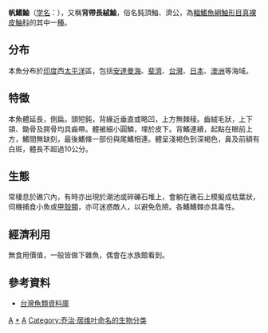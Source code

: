 {{Speciesbox 
| genus = Ablabys
| species = taenianotus
| image = Ablabys taenianotus by Vincent C Chen.jpg
| status = LC
| status_system = iucn3.1
| trend = unknow
| authority = [[Cuvier|Cuvier]], 1829
}}

'''帆鰭鮋'''（[[学名|学名]]：{{lang|la|'''''Ablabys taenianotus'''''}}），又稱'''背帶長絨鮋'''，俗名鈍頂鮋、濟公，為[[輻鰭魚綱|輻鰭魚綱]][[鮋形目|鮋形目]][[真裸皮鮋科|真裸皮鮋科]]的其中一[[種|種]]。

==分布==
本魚分布於[[印度|印度]]西[[太平洋|太平洋]]區，包括[[安達曼海|安達曼海]]、[[斐濟|斐濟]]、[[台灣|台灣]]、[[日本|日本]]、[[澳洲|澳洲]]等海域。

==特徵==
本魚體延長，側扁。頭短鈍，背緣近垂直或略凹，上方無棘稜。齒絨毛狀，上下頜、鋤骨及腭骨均具齒帶。體被細小圓鱗，埋於皮下。背鰭連續，起點在眼前上方，鰭間無缺刻，最後鰭條一部份與尾鰭相連。體呈淺褐色到深褐色，鼻及前額有白斑，體長不超過10公分。

==生態==
常棲息於礁穴內，有時亦出現於潮池或碎礫石堆上，會躺在礁石上模擬成枯葉狀，伺機捕食小魚或[[甲殼類|甲殼類]]，亦可迷惑敵人，以避免危險。各鰭鰭棘亦具毒性。

==經濟利用==
無食用價值，一般皆做下雜魚，偶會在水族館看到。

==參考資料==
* [http://fishdb.sinica.edu.tw/ 台灣魚類資料庫] {{Wayback|url=http://fishdb.sinica.edu.tw/ |date=20160304193340 }}
{{Taxonbar|from=Q2131058}}
{{Wikispecies|Ablabys taenianotus}}

[[Category:IUCN红色名录无危物种|A]]
[[Category:帆鰭鮋屬|*]]
[[Category:1829年描述的魚類|A]]
[[Category:乔治·居维叶命名的生物分类|Category:乔治·居维叶命名的生物分类]]